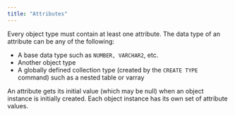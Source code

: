 ```yaml
---
title: "Attributes"
---
```


<div id="attributes" class="registered_link"></div>


Every object type must contain at least one attribute. The data type of an attribute can be any of the following:

  - A base data type such as `NUMBER, VARCHAR2`, etc.
  - Another object type
  - A globally defined collection type (created by the `CREATE TYPE` command) such as a nested table or varray

An attribute gets its initial value (which may be null) when an object instance is initially created. Each object instance has its own set of attribute values.
